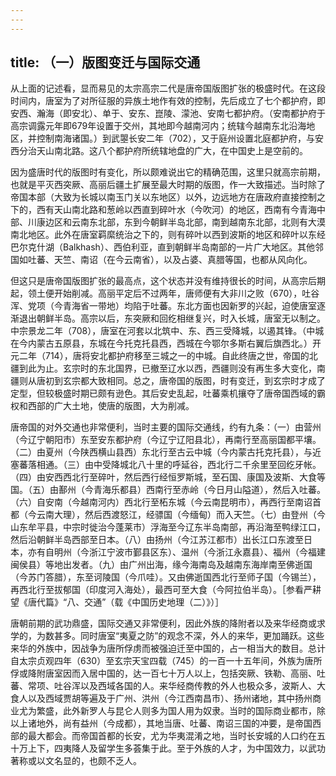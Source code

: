 ```yaml
---
---
---
```

title: （一）版图变迁与国际交通
---



从上面的记述看，显而易见的太宗高宗二代是唐帝国版图扩张的极盛时代。在这段时间内，唐室为了对所征服的异族土地作有效的控制，先后成立了七个都护府，即安西、瀚海（即安北）、单于、安东、崑陵、濛池、安南七都护府。（安南都护府于高宗调露元年即679年设置于交州，其地即今越南河内；统辖今越南东北沿海地区，并控制南海诸国。）到武曌长安二年（702），又于庭州设置北庭都护府，与安西分治天山南北路。这八个都护府所统辖地盘的广大，在中国史上是空前的。

因为盛唐时代的版图时有变化，所以颇难说出它的精确范围，这里只就高宗前期，也就是平灭西突厥、高丽后疆土扩展至最大时期的版图，作一大致描述。当时除了帝国本部（大致为长城以南玉门关以东地区）以外，边远地方在唐政府直接控制之下的，西有天山南北路和葱岭以西直到碎叶水（今吹河）的地区，西南有今青海中部、川康边区和云南东北部，东到今朝鲜半岛北部，南到越南东北部，北则有大漠南北地区。此外在唐室羁縻统治之下的，则有碎叶以西到波斯的地区和碎叶以东经巴尔克什湖（Balkhash）、西伯利亚，直到朝鲜半岛南部的一片广大地区。其他邻国如吐蕃、天竺、南诏（在今云南省），以及占婆、真腊等国，也都从风向化。

但这只是唐帝国版图扩张的最高点，这个状态并没有维持很长的时间，从高宗后期起，领土便开始削减。高丽平定后不过两年，唐师便有大非川之败（670），吐谷浑、党项（今青海省一带地）均陷于吐蕃。东北方面也因新罗的兴起，迫使唐室逐渐退出朝鲜半岛。高宗以后，东突厥和回纥相继复兴，时入长城，唐室无以制之。中宗景龙二年（708），唐室在河套以北筑中、东、西三受降城，以遏其锋。（中城在今内蒙古五原县，东城在今托克托县西，西城在今鄂尔多斯右翼后旗西北。）开元二年（714），唐将安北都护府移至三城之一的中城。自此终唐之世，帝国的北疆到此为止。玄宗时的东北国界，已撤至辽水以西，西疆则没有再生多大变化，南疆则从唐初到玄宗都大致相同。总之，唐帝国的版图，时有变迁，到玄宗时才成了定型，但较极盛时期已颇有逊色。其后安史乱起，吐蕃乘机攘夺了唐帝国西域的霸权和西部的广大土地，使唐的版图，大为削减。

唐帝国的对外交通也非常便利，当时主要的国际交通线，约有九条：（一）由营州（今辽宁朝阳市）东至安东都护府（今辽宁辽阳县北），再南行至高丽国都平壤。（二）由夏州（今陕西横山县西）东北行至古云中城（今内蒙古托克托县），与近塞蕃落相通。（三）由中受降城北八十里的呼延谷，西北行二千余里至回纥牙帐。（四）由安西西北行至碎叶，然后西行经恒罗斯城，至石国、康国及波斯、大食等国。（五）由鄯州（今青海乐都县）西南行至赤岭（今日月山隘道），然后入吐蕃。（六）自安南（今越南河内）西北行至柘东城（今云南昆明市），再西行至南诏首都（今云南大理），然后西渡怒江，经骠国（今缅甸）而入天竺。（七）由登州（今山东牟平县，中宗时徙治今蓬莱市）浮海至今辽东半岛南部，再沿海至鸭绿江口，然后沿朝鲜半岛西部至日本。（八）由扬州（今江苏江都市）出长江口东渡至日本，亦有自明州（今浙江宁波市鄞县区东）、温州（今浙江永嘉县）、福州（今福建闽侯县）等地出发者。（九）由广州出海，缘今海南岛及越南东海岸南至佛逝国（今苏门答腊），东至诃陵国（今爪哇）。又由佛逝国西北行至师子国（今锡兰），再西北行至拔郁国（印度河入海处），最西可至大食（今阿拉伯半岛）。［参看严耕望《唐代篇》“八、交通”（载《中国历史地理（二）》）］

唐朝前期的武功鼎盛，国际交通又非常便利，因此外族的降附者以及来华经商或求学的，为数甚多。同时唐室“夷夏之防”的观念不深，外人的来华，更加踊跃。这些来华的外族中，因战争为唐所俘虏而被强迫迁至中国的，占一相当大的数目。总计自太宗贞观四年（630）至玄宗天宝四载（745）的一百一十五年间，外族为唐所俘或降附唐室因而入居中国的，达一百七十万人以上，包括突厥、铁勒、高丽、吐蕃、常项、吐谷浑以及西域各国的人。来华经商传教的外人也极众多，波斯人、大食人以及西域贾胡等遍及于广州、洪州（今江西南昌市）、扬州诸地，其中扬州商业尤为繁盛，此外新罗人与昆仑人则多为国人用为奴隶。当时的国际商业都市，除以上诸地外，尚有益州（今成都），其地当唐、吐蕃、南诏三国的冲要，是帝国西部的最大都会。而帝国首都的长安，尤为华夷混淆之地，当时长安城的人口约在五十万上下，四夷降人及留学生多荟集于此。至于外族的人才，为中国效力，以武功著称或以文名显的，也颇不乏人。